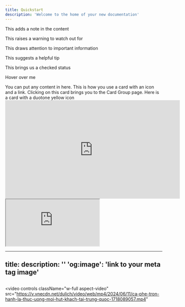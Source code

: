 ```yaml
---
title: Quickstart
description: 'Welcome to the home of your new documentation'
---
```


<Note>This adds a note in the content</Note>

<Warning>This raises a warning to watch out for</Warning>

<Info>This draws attention to important information</Info>

<Tip>This suggests a helpful tip</Tip>

<Check>This brings us a checked status</Check>

<Tooltip tip="This is a tooltip!">Hover over me</Tooltip>

<Accordion title="I am an Accordion.">
  You can put any content in here.
</Accordion>

<Card title="Click on me" icon="link" href="/content/components/card-group">
  This is how you use a card with an icon and a link. Clicking on this card
  brings you to the Card Group page.
</Card>

<Card title="Colored Card" icon="lightbulb" iconType="duotone" color="#ca8b04">
  Here is a card with a duotone yellow icon
</Card>

<iframe
  width="560"
  height="315"
  src="https://www.youtube.com/embed/4KzFe50RQkQ"
  title="YouTube video player"
  frameborder="0"
  allow="accelerometer; autoplay; clipboard-write; encrypted-media; gyroscope; picture-in-picture"
  allowfullscreen
></iframe>

<iframe src="https://www.youtube.com/embed/4KzFe50RQkQ"> </iframe>

---
title: 
description: ''
'og:image': 'link to your meta tag image'
---

<Frame caption="">
  <img src="" />
</Frame>


<video
  controls
  className="w-full aspect-video"
  src="https://v.vnecdn.net/dulich/video/web/mp4/2024/06/11/ca-phe-tron-hanh-la-thuc-uong-moi-hut-khach-tai-trung-quoc-1718089057.mp4"
></video>
